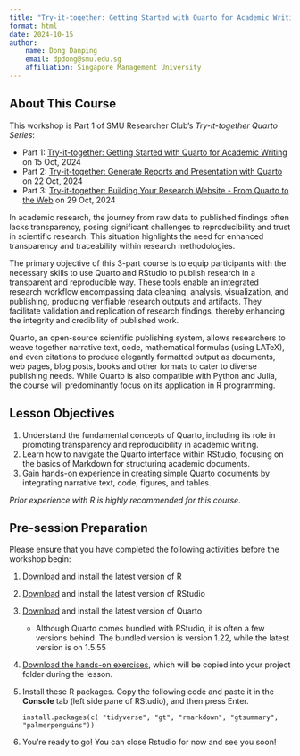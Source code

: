 ```yaml
---
title: "Try-it-together: Getting Started with Quarto for Academic Writing"
format: html
date: 2024-10-15
author:
    name: Dong Danping
    email: dpdong@smu.edu.sg
    affiliation: Singapore Management University
---
```


## About This Course

This workshop is Part 1 of SMU Researcher Club's *Try-it-together Quarto Series*:

-   Part 1: [Try-it-together: Getting Started with Quarto for Academic Writing](https://smu-sg.libcal.com/event/5732787) on 15 Oct, 2024
-   Part 2: [Try-it-together: Generate Reports and Presentation with Quarto](https://smu-sg.libcal.com/event/5732794) on 22 Oct, 2024
-   Part 3: [Try-it-together: Building Your Research Website - From Quarto to the Web](https://smu-sg.libcal.com/event/5732795) on 29 Oct, 2024

In academic research, the journey from raw data to published findings often lacks transparency, posing significant challenges to reproducibility and trust in scientific research. This situation highlights the need for enhanced transparency and traceability within research methodologies.

The primary objective of this 3-part course is to equip participants with the necessary skills to use Quarto and RStudio to publish research in a transparent and reproducible way. These tools enable an integrated research workflow encompassing data cleaning, analysis, visualization, and publishing, producing verifiable research outputs and artifacts. They facilitate validation and replication of research findings, thereby enhancing the integrity and credibility of published work.

Quarto, an open-source scientific publishing system, allows researchers to weave together narrative text, code, mathematical formulas (using LATeX), and even citations to produce elegantly formatted output as documents, web pages, blog posts, books and other formats to cater to diverse publishing needs. While Quarto is also compatible with Python and Julia, the course will predominantly focus on its application in R programming.

## Lesson Objectives

1.  Understand the fundamental concepts of Quarto, including its role in promoting transparency and reproducibility in academic writing.
2.  Learn how to navigate the Quarto interface within RStudio, focusing on the basics of Markdown for structuring academic documents.
3.  Gain hands-on experience in creating simple Quarto documents by integrating narrative text, code, figures, and tables.

::: callout-note
*Prior experience with R is highly recommended for this course.*
:::

## Pre-session Preparation

Please ensure that you have completed the following activities before the workshop begin:

1.  [Download](https://posit.co/download/rstudio-desktop/) and install the latest version of R

2.  [Download](https://posit.co/download/rstudio-desktop/) and install the latest version of RStudio

3.  [Download](https://quarto.org/docs/download/index.html) and install the latest version of Quarto

    -   Although Quarto comes bundled with RStudio, it is often a few versions behind. The bundled version is version 1.22, while the latest version is on 1.5.55

4.  [Download the hands-on exercises](hands-on/202410Quarto-handout-part1.zip), which will be copied into your project folder during the lesson.

5.  Install these R packages. Copy the following code and paste it in the **Console** tab (left side pane of RStudio), and then press Enter.

    `install.packages(c( "tidyverse", "gt", "rmarkdown", "gtsummary", "palmerpenguins"))`

6.  You're ready to go! You can close Rstudio for now and see you soon!
